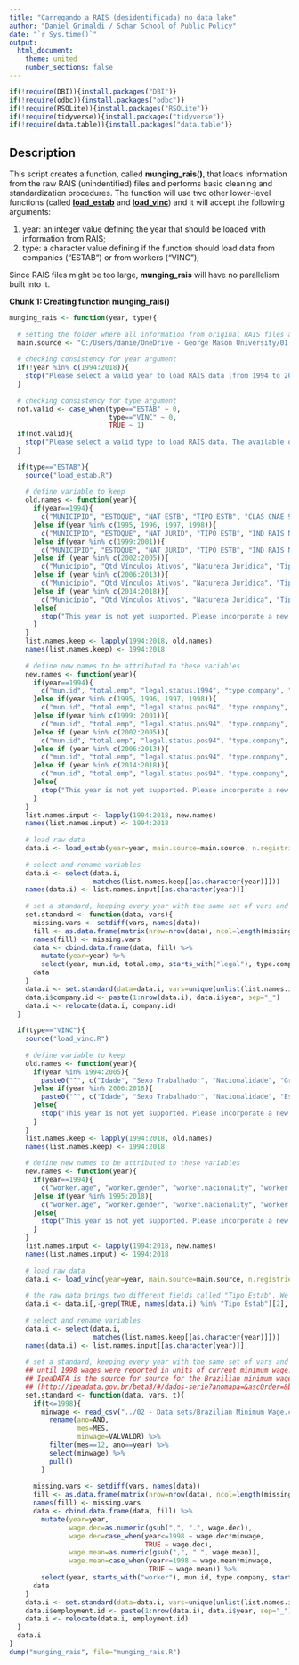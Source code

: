 ```yaml
---
title: "Carregando a RAIS (desidentificada) no data lake"
author: "Daniel Grimaldi / Schar School of Public Policy"
date: "`r Sys.time()`"
output:
  html_document:
    theme: united
    number_sections: false
---
```


```r
if(!require(DBI)){install.packages("DBI")}
if(!require(odbc)){install.packages("odbc")}
if(!require(RSQLite)){install.packages("RSQLite")}
if(!require(tidyverse)){install.packages("tidyverse")}
if(!require(data.table)){install.packages("data.table")}
```

## Description

This script creates a function, called **munging_rais()**, that loads information from the raw RAIS (unindentified) files and performs basic cleaning and standardization procedures. The function will use two other lower-level functions (called [**load_estab**](file:///C:/Users/danie/OneDrive%20-%20George%20Mason%20University/03%20-%20research%20projects/Credit%20constraints%20and%20international%20trade/03%20-%20Scripts/01a-Creating-load_estab.html) and [**load_vinc**](file:///C:/Users/danie/OneDrive%20-%20George%20Mason%20University/03%20-%20research%20projects/Credit%20constraints%20and%20international%20trade/03%20-%20Scripts/01a-Creating-load_vinc.html)) and it will accept the following arguments:

1. year: an integer value defining the year that should be loaded with information from RAIS;
2. type: a character value defining if the function should load data from companies ("ESTAB") or from workers ("VINC");

Since RAIS files might be too large, **munging_rais** will have no parallelism built into it.

**Chunk 1: Creating function munging_rais()**
```r
munging_rais <- function(year, type){
  
  # setting the folder where all information from original RAIS files are stored
  main.source <- "C:/Users/danie/OneDrive - George Mason University/01 - datalake/RAIS/RAIS - LAI"
  
  # checking consistency for year argument
  if(!year %in% c(1994:2018)){
    stop("Please select a valid year to load RAIS data (from 1994 to 2018). The layout of the year you requested has not been incorporated to the routine yet.")
  }
  
  # checking consistency for type argument
  not.valid <- case_when(type=="ESTAB" ~ 0,
                         type=="VINC" ~ 0,
                         TRUE ~ 1)
  if(not.valid){
    stop("Please select a valid type to load RAIS data. The available options are ESTAB, VINC, or BOTH")
  }
  
  if(type=="ESTAB"){
    source("load_estab.R")
    
    # define variable to keep
    old.names <- function(year){
      if(year==1994){
        c("MUNICIPIO", "ESTOQUE", "NAT ESTB", "TIPO ESTB", "CLAS CNAE 95")
      }else if(year %in% c(1995, 1996, 1997, 1998)){
        c("MUNICIPIO", "ESTOQUE", "NAT JURID", "TIPO ESTB", "IND RAIS NEG", "CLAS CNAE 95")
      }else if(year %in% c(1999:2001)){
        c("MUNICIPIO", "ESTOQUE", "NAT JURID", "TIPO ESTB", "IND RAIS NEG", "IND SIMPLES", "IND CEI VINC", "CLAS CNAE 95")
      }else if (year %in% c(2002:2005)){
        c("Município", "Qtd Vínculos Ativos", "Natureza Jurídica", "Tipo Estab", "Ind Rais Negativa", "Ind Simples", "Ind CEI Vinculado", "CNAE 95 Classe")
      }else if (year %in% c(2006:2013)){
        c("Município", "Qtd Vínculos Ativos", "Natureza Jurídica", "Tipo Estab", "Ind Rais Negativa", "Ind Simples", "Ind CEI Vinculado", "Ind Atividade Ano", "CNAE 95 Classe", "CNAE 2.0 Classe")
      }else if (year %in% c(2014:2018)){
        c("Município", "Qtd Vínculos Ativos", "Natureza Jurídica", "Tipo Estab", "Ind Rais Negativa", "Ind Simples", "Ind CEI Vinculado", "Ind Atividade Ano", "CNAE 95 Classe", "CNAE 2.0 Classe")
      }else{
        stop("This year is not yet supported. Please incorporate a new layout to load RAIS ESTAB.")
      }
    }
    list.names.keep <- lapply(1994:2018, old.names)
    names(list.names.keep) <- 1994:2018
    
    # define new names to be attributed to these variables
    new.names <- function(year){
      if(year==1994){
        c("mun.id", "total.emp", "legal.status.1994", "type.company", "cnae95")
      }else if(year %in% c(1995, 1996, 1997, 1998)){
        c("mun.id", "total.emp", "legal.status.pos94", "type.company", "ind.neg", "cnae95")
      }else if(year %in% c(1999: 2001)){
        c("mun.id", "total.emp", "legal.status.pos94", "type.company", "ind.neg", "ind.simples", "ind.cei", "cnae95")
      }else if (year %in% c(2002:2005)){
        c("mun.id", "total.emp", "legal.status.pos94", "type.company", "ind.neg", "ind.simples", "ind.cei", "ind.active", "cnae95", "cnae20")
      }else if (year %in% c(2006:2013)){
        c("mun.id", "total.emp", "legal.status.pos94", "type.company", "ind.neg", "ind.simples", "ind.cei", "ind.active", "cnae95", "cnae20")
      }else if (year %in% c(2014:2018)){
        c("mun.id", "total.emp", "legal.status.pos94", "type.company", "ind.neg", "ind.simples", "ind.cei", "ind.active", "cnae95", "cnae20")
      }else{
        stop("This year is not yet supported. Please incorporate a new layout to load RAIS ESTAB.")
      }
    }
    list.names.input <- lapply(1994:2018, new.names)
    names(list.names.input) <- 1994:2018
    
    # load raw data
    data.i <- load_estab(year=year, main.source=main.source, n.registries=100)
    
    # select and rename variables
    data.i <- select(data.i,
                     matches(list.names.keep[[as.character(year)]]))
    names(data.i) <- list.names.input[[as.character(year)]]
    
    # set a standard, keeping every year with the same set of vars and compatibilizing subset.ibge before and after 2005
    set.standard <- function(data, vars){
      missing.vars <- setdiff(vars, names(data))
      fill <- as.data.frame(matrix(nrow=nrow(data), ncol=length(missing.vars)))
      names(fill) <- missing.vars
      data <- cbind.data.frame(data, fill) %>% 
        mutate(year=year) %>% 
        select(year, mun.id, total.emp, starts_with("legal"), type.company, starts_with("ind"), starts_with("cnae"))
      data
    }
    data.i <- set.standard(data=data.i, vars=unique(unlist(list.names.input)))
    data.i$company.id <- paste(1:nrow(data.i), data.i$year, sep="_") 
    data.i <- relocate(data.i, company.id)
  }
  
  if(type=="VINC"){
    source("load_vinc.R")
    
    # define variable to keep
    old.names <- function(year){
      if(year %in% 1994:2005){
        paste0("^", c("Idade", "Sexo Trabalhador", "Nacionalidade", "Grau Instrução 2005-1985", "Município", "Tipo Estab", "Natureza Jurídica", "CNAE 95 Classe", "Vínculo Ativo 31/12", "Qtd Hora Contr", "Vl Remun Dezembro \\(SM\\)", "Vl Remun Média \\(SM\\)", "Tempo Emprego", "Tipo Vínculo"))
      }else if(year %in% 2006:2018){
        paste0("^", c("Idade", "Sexo Trabalhador", "Nacionalidade", "Escolaridade após 2005", "Município", "Tipo Estab", "Natureza Jurídica", "CNAE 95 Classe", "Vínculo Ativo 31/12", "Qtd Hora Contr", "Vl Remun Dezembro Nom", "Vl Remun Média Nom", "Tempo Emprego", "Tipo Vínculo"))
      }else{
        stop("This year is not yet supported. Please incorporate a new layout to load RAIS VINC.")
      }
    }
    list.names.keep <- lapply(1994:2018, old.names)
    names(list.names.keep) <- 1994:2018
    
    # define new names to be attributed to these variables
    new.names <- function(year){
      if(year==1994){
        c("worker.age", "worker.gender", "worker.nacionality", "worker.education", "mun.id", "type.company", "legal.status.1994", "cnae95", "active.contract", "hours.hired", "wage.dec", "wage.mean", "time.employment", "type.contract")
      }else if(year %in% 1995:2018){
        c("worker.age", "worker.gender", "worker.nacionality", "worker.education", "mun.id", "type.company", "legal.status.pos1994", "cnae95", "active.contract", "hours.hired", "wage.dec", "wage.mean", "time.employment", "type.contract")
      }else{
        stop("This year is not yet supported. Please incorporate a new layout to load RAIS VINC.")
      }
    }
    list.names.input <- lapply(1994:2018, new.names)
    names(list.names.input) <- 1994:2018
    
    # load raw data
    data.i <- load_vinc(year=year, main.source=main.source, n.registries=100)
    
    # the raw data brings two different fields called "Tipo Estab". We will keep only the first one
    data.i <- data.i[,-grep(TRUE, names(data.i) %in% "Tipo Estab")[2], with=FALSE]
    
    # select and rename variables
    data.i <- select(data.i,
                     matches(list.names.keep[[as.character(year)]]))
    names(data.i) <- list.names.input[[as.character(year)]]
    
    # set a standard, keeping every year with the same set of vars and compatibilizing subset.ibge before and after 2005
    ## until 1998 wages were reported in units of current minimum wage. We will stardardize this variable for current RS$
    ## IpeaDATA is the source for source for the Brazilian minimum wage
    ## (http://ipeadata.gov.br/beta3/#/dados-serie?anomapa=&ascOrder=&base=macro&busca=sal%C3%A1rio%20m%C3%ADnimo&columnOrdering=&end=2021&fonte=&serid=MTE12_SALMIN12&skip=0&start=1994&tema=&territoriality=)
    set.standard <- function(data, vars, t){
      if(t<=1998){
        minwage <- read_csv("../02 - Data sets/Brazilian Minimum Wage.csv") %>% 
          rename(ano=ANO,
                 mes=MES,
                 minwage=VALVALOR) %>% 
          filter(mes==12, ano==year) %>% 
          select(minwage) %>% 
          pull()
        }
      
      missing.vars <- setdiff(vars, names(data))
      fill <- as.data.frame(matrix(nrow=nrow(data), ncol=length(missing.vars)))
      names(fill) <- missing.vars
      data <- cbind.data.frame(data, fill) %>%
        mutate(year=year,
               wage.dec=as.numeric(gsub(",", ".", wage.dec)),
               wage.dec=case_when(year<=1998 ~ wage.dec*minwage,
                                  TRUE ~ wage.dec),
               wage.mean=as.numeric(gsub(",", ".", wage.mean)),
               wage.mean=case_when(year<=1998 ~ wage.mean*minwage,
                                   TRUE ~ wage.mean)) %>%
        select(year, starts_with("worker"), mun.id, type.company, starts_with("legal.status"), cnae95, active.contract, wage.mean, wage.dec, time.employment, type.contract)
      data
    }
    data.i <- set.standard(data=data.i, vars=unique(unlist(list.names.input)), t=year)
    data.i$employment.id <- paste(1:nrow(data.i), data.i$year, sep="_") 
    data.i <- relocate(data.i, employment.id)
  }
  data.i
}
dump("munging_rais", file="munging_rais.R")
```

